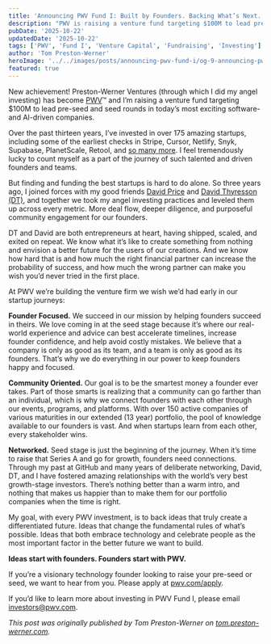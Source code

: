 ```yaml
---
title: 'Announcing PWV Fund I: Built by Founders. Backing What’s Next.'
description: "PWV is raising a venture fund targeting $100M to lead pre-seed and seed rounds in today's most exciting software- and AI-driven companies."
pubDate: '2025-10-22'
updatedDate: '2025-10-22'
tags: ['PWV', 'Fund I', 'Venture Capital', 'Fundraising', 'Investing']
author: 'Tom Preston-Werner'
heroImage: '../../images/posts/announcing-pwv-fund-i/og-9-announcing-pwv-fund-i.jpg'
featured: true
---
```


New achievement\! Preston-Werner Ventures (through which I did my angel investing) has become [PWV](https://pwv.com/)™ and I’m raising a venture fund targeting $100M to lead pre-seed and seed rounds in today’s most exciting software- and AI-driven companies.

Over the past thirteen years, I’ve invested in over 175 amazing startups, including some of the earliest checks in Stripe, Cursor, Netlify, Snyk, Supabase, PlanetScale, Retool, and [so many more](https://pwv.com/portfolio). I feel tremendously lucky to count myself as a part of the journey of such talented and driven founders and teams.

But finding and funding the best startups is hard to do alone. So three years ago, I joined forces with my good friends [David Price](/about#david-price) and [David Thyresson (DT)](/about#david-thyresson), and together we took my angel investing practices and leveled them up across every metric. More deal flow, deeper diligence, and purposeful community engagement for our founders.

DT and David are both entrepreneurs at heart, having shipped, scaled, and exited on repeat. We know what it’s like to create something from nothing and envision a better future for the users of our creations. And we know how hard that is and how much the right financial partner can increase the probability of success, and how much the wrong partner can make you wish you’d never tried in the first place.

At PWV we’re building the venture firm we wish we’d had early in our startup journeys:

**Founder Focused.** We succeed in our mission by helping founders succeed in theirs. We love coming in at the seed stage because it’s where our real-world experience and advice can best accelerate timelines, increase founder confidence, and help avoid costly mistakes. We believe that a company is only as good as its team, and a team is only as good as its founders. That’s why we do everything in our power to keep founders happy and focused.

**Community Oriented.** Our goal is to be the smartest money a founder ever takes. Part of those smarts is realizing that a community can go farther than an individual, which is why we connect founders with each other through our events, programs, and platforms. With over 150 active companies of various maturities in our extended (13 year) portfolio, the pool of knowledge available to our founders is vast. And when startups learn from each other, every stakeholder wins.

**Networked.** Seed stage is just the beginning of the journey. When it’s time to raise that Series A and go for growth, founders need connections. Through my past at GitHub and many years of deliberate networking, David, DT, and I have fostered amazing relationships with the world’s very best growth-stage investors. There’s nothing better than a warm intro, and nothing that makes us happier than to make them for our portfolio companies when the time is right.

My goal, with every PWV investment, is to back ideas that truly create a differentiated future. Ideas that change the fundamental rules of what’s possible. Ideas that both embrace technology and celebrate people as the most important factor in the better future we want to build.

**Ideas start with founders. Founders start with PWV.**

If you’re a visionary technology founder looking to raise your pre-seed or seed, we want to hear from you. Please apply at [pwv.com/apply](http://pwv.com/apply).

If you’d like to learn more about investing in PWV Fund I, please email [investors@pwv.com](mailto:investors@pwv.com).

<em class="text-subtle text-sm italic">This post was originally published by Tom Preston-Werner on [tom.preston-werner.com](https://tom.preston-werner.com/2025/10/22/announcing-pwv-fund-1).</em>
